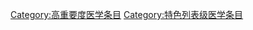 {{Wikipedia category}}
{{emptycat}}
{{catmore|Wikipedia:医学专题}}

[[Category:高重要度医学条目|Category:高重要度医学条目]]
[[Category:特色列表级医学条目|Category:特色列表级医学条目]]